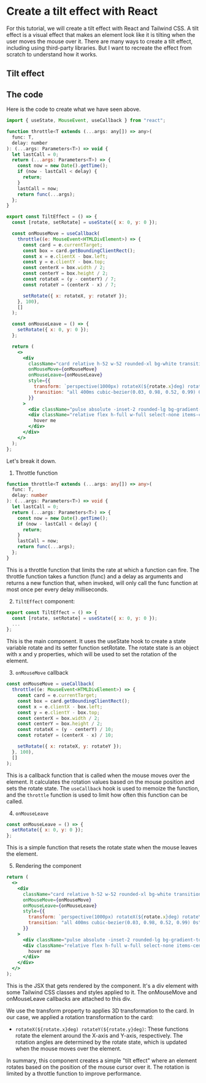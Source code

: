 
<LayoutBlog >

# Create a tilt effect with React

For this tutorial, we will create a tilt effect with React and Tailwind CSS.
A tilt effect is a visual effect that makes an element look like it is tilting when the user moves the mouse over it.
There are many ways to create a tilt effect, including using third-party libraries.
But I want to recreate the effect from scratch to understand how it works.

## Tilt effect

<ComponentPlayground className="border-neutral-800 bg-neutral-900">
  <TiltEffect />
</ComponentPlayground>

## The code

Here is the code to create what we have seen above.

```jsx
import { useState, MouseEvent, useCallback } from "react";

function throttle<T extends (...args: any[]) => any>(
  func: T,
  delay: number
): (...args: Parameters<T>) => void {
  let lastCall = 0;
  return (...args: Parameters<T>) => {
    const now = new Date().getTime();
    if (now - lastCall < delay) {
      return;
    }
    lastCall = now;
    return func(...args);
  };
}

export const TiltEffect = () => {
  const [rotate, setRotate] = useState({ x: 0, y: 0 });

  const onMouseMove = useCallback(
    throttle((e: MouseEvent<HTMLDivElement>) => {
      const card = e.currentTarget;
      const box = card.getBoundingClientRect();
      const x = e.clientX - box.left;
      const y = e.clientY - box.top;
      const centerX = box.width / 2;
      const centerY = box.height / 2;
      const rotateX = (y - centerY) / 7;
      const rotateY = (centerX - x) / 7;

      setRotate({ x: rotateX, y: rotateY });
    }, 100),
    []
  );

  const onMouseLeave = () => {
    setRotate({ x: 0, y: 0 });
  };

  return (
    <>
      <div
        className="card relative h-52 w-52 rounded-xl bg-white transition-[all_400ms_cubic-bezier(0.03,0.98,0.52,0.99)_0s] will-change-transform"
        onMouseMove={onMouseMove}
        onMouseLeave={onMouseLeave}
        style={{
          transform: `perspective(1000px) rotateX(${rotate.x}deg) rotateY(${rotate.y}deg) scale3d(1, 1, 1)`,
          transition: "all 400ms cubic-bezier(0.03, 0.98, 0.52, 0.99) 0s",
        }}
      >
        <div className="pulse absolute -inset-2 rounded-lg bg-gradient-to-r from-blue-600 via-purple-600 to-indigo-600 opacity-75 blur-xl" />
        <div className="relative flex h-full w-full select-none items-center justify-center rounded-lg bg-slate-900 text-sm font-light text-slate-300">
          hover me
        </div>
      </div>
    </>
  );
};
```

Let's break it down.

1. Throttle function

```ts
function throttle<T extends (...args: any[]) => any>(
  func: T,
  delay: number
): (...args: Parameters<T>) => void {
  let lastCall = 0;
  return (...args: Parameters<T>) => {
    const now = new Date().getTime();
    if (now - lastCall < delay) {
      return;
    }
    lastCall = now;
    return func(...args);
  };
}
```

This is a throttle function that limits the rate at which a function can fire. The throttle function takes a function (func) and a delay as arguments and returns a new function that, when invoked, will only call the func function at most once per every delay milliseconds.

2. `TiltEffect` component:

```jsx
export const TiltEffect = () => {
  const [rotate, setRotate] = useState({ x: 0, y: 0 });
  ...
};
```

This is the main component. It uses the useState hook to create a state variable rotate and its setter function setRotate. The rotate state is an object with x and y properties, which will be used to set the rotation of the element.

3. `onMouseMove` callback

```jsx
const onMouseMove = useCallback(
  throttle((e: MouseEvent<HTMLDivElement>) => {
    const card = e.currentTarget;
    const box = card.getBoundingClientRect();
    const x = e.clientX - box.left;
    const y = e.clientY - box.top;
    const centerX = box.width / 2;
    const centerY = box.height / 2;
    const rotateX = (y - centerY) / 10;
    const rotateY = (centerX - x) / 10;

    setRotate({ x: rotateX, y: rotateY });
  }, 100),
  []
);
```

This is a callback function that is called when the mouse moves over the element. It calculates the rotation values based on the mouse position and sets the rotate state. The `useCallback` hook is used to memoize the function, and the `throttle` function is used to limit how often this function can be called.

4. `onMouseLeave`

```jsx
const onMouseLeave = () => {
  setRotate({ x: 0, y: 0 });
};
```

This is a simple function that resets the rotate state when the mouse leaves the element.

5. Rendering the component

```jsx
return (
  <>
    <div
      className="card relative h-52 w-52 rounded-xl bg-white transition-[all_400ms_cubic-bezier(0.03,0.98,0.52,0.99)_0s] will-change-transform"
      onMouseMove={onMouseMove}
      onMouseLeave={onMouseLeave}
      style={{
        transform: `perspective(1000px) rotateX(${rotate.x}deg) rotateY(${rotate.y}deg) scale3d(1, 1, 1)`,
        transition: "all 400ms cubic-bezier(0.03, 0.98, 0.52, 0.99) 0s",
      }}
    >
      <div className="pulse absolute -inset-2 rounded-lg bg-gradient-to-r from-blue-600 via-purple-600 to-indigo-600 opacity-75 blur-xl" />
      <div className="relative flex h-full w-full select-none items-center justify-center rounded-lg bg-slate-900 text-sm font-light text-slate-300">
        hover me
      </div>
    </div>
  </>
);
```

This is the JSX that gets rendered by the component. It's a div element with some Tailwind CSS classes and styles applied to it. The onMouseMove and onMouseLeave callbacks are attached to this div.

We use the transform property to applies 3D transformation to the card.
In our case, we applied a rotation transformation to the card:

- `rotateX(${rotate.x}deg) rotateY(${rotate.y}deg)`: These functions rotate the element around the X-axis and Y-axis, respectively. The rotation angles are determined by the rotate state, which is updated when the mouse moves over the element.

In summary, this component creates a simple "tilt effect" where an element rotates based on the position of the mouse cursor over it. The rotation is limited by a throttle function to improve performance.

</LayoutBlog>
